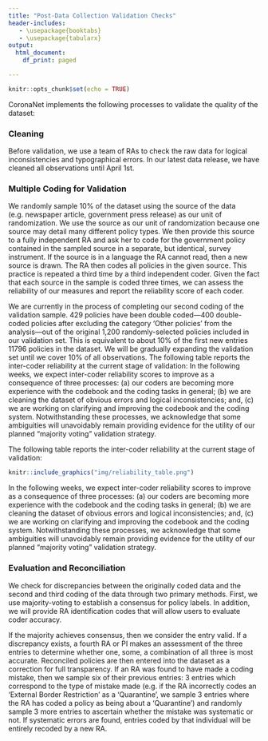 ```yaml
---
title: "Post-Data Collection Validation Checks"
header-includes:
   - \usepackage{booktabs}
   - \usepackage{tabularx}
output:
  html_document:
    df_print: paged

---
```


```r
knitr::opts_chunk$set(echo = TRUE)
```
CoronaNet implements the following processes to validate the quality of the dataset:

### Cleaning {-}

Before validation, we use a team of RAs to check the raw data for logical inconsistencies and typographical errors. In our latest data release, we have cleaned all observations until April 1st.

### Multiple Coding for Validation {-}

We randomly sample 10% of the dataset using the source of the data (e.g. newspaper article, government press release) as our unit of randomization. We use the source as our unit of randomization because one source may detail many different policy types. We then provide this source to a fully independent RA and ask her to code for the government policy contained in the sampled source in a separate, but identical, survey instrument. If the source is in a language the RA cannot read, then a new source is drawn. The RA then codes all policies in the given source. This practice is repeated a third time by a third independent coder. Given the fact that each source in the sample is coded three times, we can assess the reliability of our measures and report the reliability score of each coder.

We are currently in the process of completing our second coding of the validation sample. 429 policies have been double coded—400 double-coded policies after excluding the category ‘Other policies’ from the analysis—out of the original 1,200 randomly-selected policies included in our validation set. This is equivalent to about 10% of the first new entries 11796 policies in the dataset. We will be gradually expanding the validation set until we cover 10% of all observations. The following table reports the inter-coder reliability at the current stage of validation: In the following weeks, we expect inter-coder reliability scores to improve as a consequence of three processes: (a) our coders are becoming more experience with the codebook and the coding tasks in general; (b) we are cleaning the dataset of obvious errors and logical inconsistencies; and, (c) we are working on clarifying and improving the codebook and the coding system. Notwithstanding these processes, we acknowledge that some ambiguities will unavoidably remain providing evidence for the utility of our planned “majority voting” validation strategy.

The following table reports the inter-coder reliability at the current stage of validation:

```r
knitr::include_graphics("img/reliability_table.png")
```

In the following weeks, we expect inter-coder reliability scores to improve as a consequence of three processes: (a) our coders are becoming more experience with the codebook and the coding tasks in general; (b) we are cleaning the dataset of obvious errors and logical inconsistencies; and, (c) we are working on clarifying and improving the codebook and the coding system. Notwithstanding these processes, we acknowledge that some ambiguities will unavoidably remain providing evidence for the utility of our planned "majority voting" validation strategy.

### Evaluation and Reconciliation {-}

We check for discrepancies between the originally coded data and the second and third coding of the data through two primary methods. First, we use majority-voting to establish a consensus for policy labels. In addition, we will provide RA identification codes that will allow users to evaluate coder accuracy.

If the majority achieves consensus, then we consider the entry valid. If a discrepancy exists, a fourth RA or PI makes an assessment of the three entries to determine whether one, some, a combination of all three is most accurate. Reconciled policies are then entered into the dataset as a correction for full transparency. If an RA was found to have made a coding mistake, then we sample six of their previous entries: 3 entries which correspond to the type of mistake made (e.g. if the RA incorrectly codes an 'External Border Restriction' as a 'Quarantine', we sample 3 entries where the RA has coded a policy as being about a 'Quarantine') and randomly sample 3 more entries to ascertain whether the mistake was systematic or not. If systematic errors are found, entries coded by that individual will be entirely recoded by a new RA.
